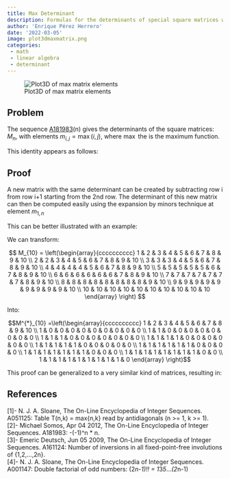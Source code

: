 ```yaml
---
title: Max Determinant
description: Formulas for the determinants of special square matrices with elements being the maximum or minimum between the indices of the elements.
author: 'Enrique Pérez Herrero'
date: '2022-03-05'
image: plot3dmaxmatrix.png
categories: 
 - math
 - linear algebra
 - determinant
---
```


![Plot3D of max matrix elements](plot3dmaxmatrix.png)

## Problem

The sequence [A181983](https://oeis.org/A181983)(n) gives the determinants of
the square matrices: $M_{n}$, with elements $m_{i,j}= \max(i,j)$, where $\max$
the is the maximum function.

This identity appears as follows:

\begin{equation}
det{\bigg[ max(i,j) \bigg] }_{1\leq i,j \leq n} = -n \cdot {(-1)}^{n} = A181983(n)
\end{equation}

## Proof

A new matrix with the same determinant can be created by subtracting row i from row i+1 starting from the 2nd row. The determinant of this new matrix can then be computed easily using the expansion by minors technique at element $m_{1,n}$

This can be better illustrated with an example:

We can transform:

$$ M_{10} = \left(\begin{array}{cccccccccc} 
1 & 2 & 3 & 4 & 5 & 6 & 7 & 8 & 9 & 10 \\
2 & 2 & 3 & 4 & 5 & 6 & 7 & 8 & 9 & 10 \\
3 & 3 & 3 & 4 & 5 & 6 & 7 & 8 & 9 & 10 \\
4 & 4 & 4 & 4 & 5 & 6 & 7 & 8 & 9 & 10 \\
5 & 5 & 5 & 5 & 5 & 6 & 7 & 8 & 9 & 10 \\
6 & 6 & 6 & 6 & 6 & 6 & 7 & 8 & 9 & 10 \\
7 & 7 & 7 & 7 & 7 & 7 & 7 & 8 & 9 & 10 \\
8 & 8 & 8 & 8 & 8 & 8 & 8 & 8 & 9 & 10 \\
9 & 9 & 9 & 9 & 9 & 9 & 9 & 9 & 9 & 10 \\
10 & 10 & 10 & 10 & 10 & 10 & 10 & 10 & 10 & 10
\end{array} \right) $$

Into:

$$M^{*}_{10} =\left(\begin{array}{cccccccccc}
1 & 2 & 3 & 4 & 5 & 6 & 7 & 8 & 9 & 10 \\
1 & 0 & 0 & 0 & 0 & 0 & 0 & 0 & 0 & 0 \\
1 & 1 & 0 & 0 & 0 & 0 & 0 & 0 & 0 & 0 \\
1 & 1 & 1 & 0 & 0 & 0 & 0 & 0 & 0 & 0 \\
1 & 1 & 1 & 1 & 0 & 0 & 0 & 0 & 0 & 0 \\
1 & 1 & 1 & 1 & 1 & 0 & 0 & 0 & 0 & 0 \\
1 & 1 & 1 & 1 & 1 & 1 & 0 & 0 & 0 & 0 \\
1 & 1 & 1 & 1 & 1 & 1 & 1 & 0 & 0 & 0 \\
1 & 1 & 1 & 1 & 1 & 1 & 1 & 1 & 0 & 0 \\
1 & 1 & 1 & 1 & 1 & 1 & 1 & 1 & 1 & 0 \end{array} \right)$$

This proof can be generalized to a very similar kind of matrices, resulting in:


\begin{equation}
det{\bigg[ max(i,j)^k \bigg]}_{1\leq i,j \leq n} = {(-1)}^{n-1} \cdot n^{k} \cdot \prod_{s=1}^{n-1}{(s+1)^k-s^k}
\end{equation}

\begin{equation}
det{\bigg[ min(i,j)^k \bigg]}_{1\leq i,j \leq n} = \prod_{s=1}^{n-1}{(s+1)^k-s^k}
\end{equation}


## References

\[1\]- N. J. A. Sloane, The On-Line Encyclopedia of Integer Sequences. A051125: Table T(n,k) = max{n,k} read by antidiagonals (n \>= 1, k \>= 1).\
\[2\]- Michael Somos, Apr 04 2012, The On-Line Encyclopedia of Integer Sequences. A181983: -(-1)\^n \* n.\
\[3\]- Emeric Deutsch, Jun 05 2009, The On-Line Encyclopedia of Integer Sequences. A161124: Number of inversions in all fixed-point-free involutions of {1,2,...,2n}.\
\[4\]- N. J. A. Sloane, The On-Line Encyclopedia of Integer Sequences. A001147: Double factorial of odd numbers: (2*n-1)!! = 1*3*5*...*(2*n-1)
